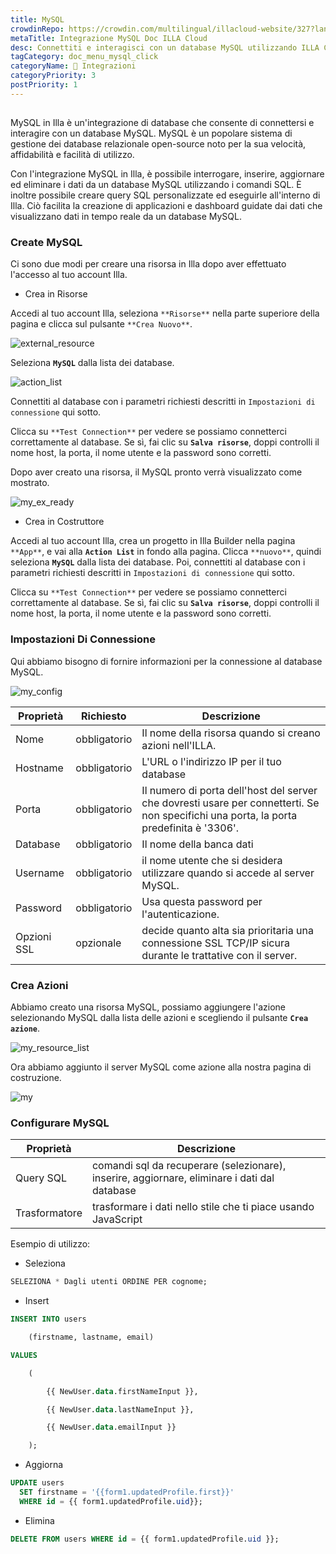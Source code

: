```yaml
---
title: MySQL
crowdinRepo: https://crowdin.com/multilingual/illacloud-website/327?languages=it&filter=basic&value=0
metaTitle: Integrazione MySQL Doc ILLA Cloud
desc: Connettiti e interagisci con un database MySQL utilizzando ILLA Cloud. Crea app che possono interrogare, manipolare e visualizzare i dati. Automatizza e ottimizza i flussi di lavoro dei dati.
tagCategory: doc_menu_mysql_click
categoryName: 🔨 Integrazioni
categoryPriority: 3
postPriority: 1
---
```


## <h2 hidden>Cos'è MySQL?</h2>

MySQL in Illa è un'integrazione di database che consente di connettersi e interagire con un database MySQL. MySQL è un popolare sistema di gestione dei database relazionale open-source noto per la sua velocità, affidabilità e facilità di utilizzo.

Con l'integrazione MySQL in Illa, è possibile interrogare, inserire, aggiornare ed eliminare i dati da un database MySQL utilizzando i comandi SQL. È inoltre possibile creare query SQL personalizzate ed eseguirle all'interno di Illa. Ciò facilita la creazione di applicazioni e dashboard guidate dai dati che visualizzano dati in tempo reale da un database MySQL.

### Create MySQL

Ci sono due modi per creare una risorsa in Illa dopo aver effettuato l'accesso al tuo account Illa.

-   Crea in Risorse

Accedi al tuo account Illa, seleziona `**Risorse**` nella parte superiore della pagina e clicca sul pulsante `**Crea Nuovo**`.

![external_resource](https://cdn.illacloud.com/official-website/img/docs/external_resource.png)

Seleziona **`MySQL`** dalla lista dei database.

![action_list](https://cdn.illacloud.com/official-website/img/docs/action_list.png)

Connettiti al database con i parametri richiesti descritti in `Impostazioni di connessione` qui sotto.

Clicca su `**Test Connection**` per vedere se possiamo connetterci correttamente al database. Se sì, fai clic su **`Salva risorse`**, doppi controlli il nome host, la porta, il nome utente e la password sono corretti.

Dopo aver creato una risorsa, il MySQL pronto verrà visualizzato come mostrato.

![my_ex_ready](https://cdn.illacloud.com/official-website/img/docs/my_ex_ready.png)

-   Crea in Costruttore

Accedi al tuo account Illa, crea un progetto in Illa Builder nella pagina `**App**`, e vai alla **`Action List`** in fondo alla pagina. Clicca `**nuovo**`, quindi seleziona **`MySQL`** dalla lista dei database. Poi, connettiti al database con i parametri richiesti descritti in `Impostazioni di connessione` qui sotto.

Clicca su `**Test Connection**` per vedere se possiamo connetterci correttamente al database. Se sì, fai clic su **`Salva risorse`**, doppi controlli il nome host, la porta, il nome utente e la password sono corretti.

### Impostazioni Di Connessione

Qui abbiamo bisogno di fornire informazioni per la connessione al database MySQL.

![my_config](https://cdn.illacloud.com/official-website/img/docs/my_config.png)

| Proprietà    | Richiesto    | Descrizione                                                                                                                             |
| ------------ | ------------ | --------------------------------------------------------------------------------------------------------------------------------------- |
| Nome         | obbligatorio | Il nome della risorsa quando si creano azioni nell'ILLA.                                                                                |
| Hostname     | obbligatorio | L'URL o l'indirizzo IP per il tuo database                                                                                              |
| Porta        | obbligatorio | Il numero di porta dell'host del server che dovresti usare per connetterti. Se non specifichi una porta, la porta predefinita è '3306'. |
| Database     | obbligatorio | Il nome della banca dati                                                                                                                |
| Username     | obbligatorio | il nome utente che si desidera utilizzare quando si accede al server MySQL.                                                             |
| Password     | obbligatorio | Usa questa password per l'autenticazione.                                                                                               |
| Opzioni SSL  | opzionale    | decide quanto alta sia prioritaria una connessione SSL TCP/IP sicura durante le trattative con il server.                               |

### Crea Azioni

Abbiamo creato una risorsa MySQL, possiamo aggiungere l'azione selezionando MySQL dalla lista delle azioni e scegliendo il pulsante **`Crea azione`**.

![my_resource_list](https://cdn.illacloud.com/official-website/img/docs/my_resource_list.png)

Ora abbiamo aggiunto il server MySQL come azione alla nostra pagina di costruzione.

![my](https://cdn.illacloud.com/official-website/img/docs/my.png)

### Configurare MySQL

| Proprietà     | Descrizione                                                                                  |
| ------------- | -------------------------------------------------------------------------------------------- |
| Query SQL     | comandi sql da recuperare (selezionare), inserire, aggiornare, eliminare i dati dal database |
| Trasformatore | trasformare i dati nello stile che ti piace usando JavaScript                                |

Esempio di utilizzo:

-   Seleziona

```sql
SELEZIONA * Dagli utenti ORDINE PER cognome;
```

-   Insert

```sql
INSERT INTO users

	(firstname, lastname, email)

VALUES

	(

		{{ NewUser.data.firstNameInput }},

		{{ NewUser.data.lastNameInput }},

		{{ NewUser.data.emailInput }}

	);
```

-   Aggiorna

```sql
UPDATE users
  SET firstname = '{{form1.updatedProfile.first}}'
  WHERE id = {{ form1.updatedProfile.uid}};
```

-   Elimina

```sql
DELETE FROM users WHERE id = {{ form1.updatedProfile.uid }};
```
